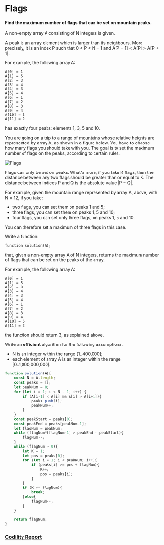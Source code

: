 # Flags
#### Find the maximum number of flags that can be set on mountain peaks.

A non-empty array A consisting of N integers is given.

A peak is an array element which is larger than its neighbours. More precisely, it is an index P such that 0 < P < N − 1 and A[P − 1] < A[P] > A[P + 1].

For example, the following array A:

    A[0] = 1
    A[1] = 5
    A[2] = 3
    A[3] = 4
    A[4] = 3
    A[5] = 4
    A[6] = 1
    A[7] = 2
    A[8] = 3
    A[9] = 4
    A[10] = 6
    A[11] = 2
has exactly four peaks: elements 1, 3, 5 and 10.

You are going on a trip to a range of mountains whose relative heights are represented by array A, as shown in a figure below. You have to choose how many flags you should take with you. The goal is to set the maximum number of flags on the peaks, according to certain rules.

![Flags](flags.png)

Flags can only be set on peaks. What's more, if you take K flags, then the distance between any two flags should be greater than or equal to K. The distance between indices P and Q is the absolute value |P − Q|.

For example, given the mountain range represented by array A, above, with N = 12, if you take:

- two flags, you can set them on peaks 1 and 5;
- three flags, you can set them on peaks 1, 5 and 10;
- four flags, you can set only three flags, on peaks 1, 5 and 10.

You can therefore set a maximum of three flags in this case.

Write a function:

    function solution(A);

that, given a non-empty array A of N integers, returns the maximum number of flags that can be set on the peaks of the array.

For example, the following array A:

    A[0] = 1
    A[1] = 5
    A[2] = 3
    A[3] = 4
    A[4] = 3
    A[5] = 4
    A[6] = 1
    A[7] = 2
    A[8] = 3
    A[9] = 4
    A[10] = 6
    A[11] = 2
the function should return 3, as explained above.

Write an **efficient** algorithm for the following assumptions:

- N is an integer within the range [1..400,000];
- each element of array A is an integer within the range [0..1,000,000,000].

```javascript
function solution(A){
    const N = A.length;
    const peaks = [];
    let peakNum = 0;
    for (let i = 1; i < N - 1; i++) {
        if (A[i-1] < A[i] && A[i] > A[i+1]){
            peaks.push(i);
            peakNum++;
        }
    }   
    const peakStart = peaks[0];
    const peakEnd = peaks[peakNum-1];
    let flagNum = peakNum;
    while (flagNum*(flagNum-1) > peakEnd - peakStart){
        flagNum--;
    }
    while (flagNum > 0){
        let K = 1;
        let pos = peaks[0];
        for (let i = 1; i < peakNum; i++){
            if (peaks[i] >= pos + flagNum){
                K++;
                pos = peaks[i];
            }
        }
        if (K >= flagNum){
            break;
        }else{
            flagNum--;
        }
    }
    
    return flagNum;
}
```

### [Codility Report](https://app.codility.com/demo/results/training6CV3DY-E7B/)
